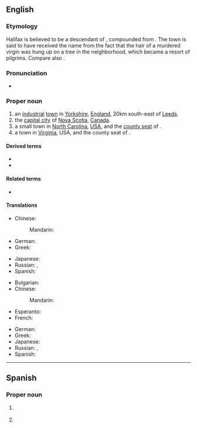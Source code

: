 ==English==
{{wikipedia}}

===Etymology===
Halifax is believed to be a descendant of {{der|en|ang|hāliġfeax|lit=holy hair}}, compounded from {{compound|ang|halig|feax}}. The town is said to have received the name from the fact that the hair of a murdered virgin was hung up on a tree in the neighborhood, which became a resort of pilgrims. Compare also {{l|en|Fairfax}}.

===Pronunciation===
* {{IPA|/ˈhælɨˌfæks/|lang=en}}

===Proper noun===
{{en-proper noun}}

# an [[industrial]] [[town]] in [[Yorkshire]], [[England]], 20km south-east of [[Leeds]].
# the [[capital city]] of [[Nova Scotia]], [[Canada]].
# a small town in [[North Carolina]], [[USA]], and the [[county seat]] of {{l|en|Halifax County}}.
# a town in [[Virginia]], USA, and the county seat of {{l|en|Halifax County}}.

====Derived terms====
* {{l|en|go to Halifax}}
* {{l|en|Halifax County}}

====Related terms====
* {{l|en|Haligonian}}

====Translations====
{{trans-top|city in England}}
* Chinese:
*: Mandarin: {{t+|cmn|哈利法克斯|tr=Hālìfǎkésī|sc=Hani}}
* German: {{t+|de|Halifax}}
* Greek: {{t|el|Χάλιφαξ|n}}
{{trans-mid}}
* Japanese: {{t|ja|ハリファックス|tr=Harifakkusu|sc=Jpan}}
* Russian: {{t|ru|Га́лифакс|m}}, {{t|ru|Галифа́кс|m}}
* Spanish: {{t+|es|Halifax|m}}
{{trans-bottom}}

{{trans-top|city of Canada}}
* Bulgarian: {{t|bg|Халифакс|m|tr=Hálifaks|sc=Cyrl}}
* Chinese:
*: Mandarin: {{t+|cmn|哈利法克斯|tr=Hālìfǎkésī|sc=Hani}}
* Esperanto: {{t|eo|Halifakso}}
* French: {{t+|fr|Halifax|m}}
{{trans-mid}}
* German: {{t+|de|Halifax}}
* Greek: {{t|el|Χάλιφαξ|n}}
* Japanese: {{t|ja|ハリファックス|tr=Harifakkusu|sc=Jpan}}
* Russian: {{t|ru|Га́лифакс|m}}, {{t|ru|Галифа́кс|m}}
* Spanish: {{t+|es|Halifax|m}}
{{trans-bottom}}

{{C|en|Towns in England|Cities in Nova Scotia|North Carolina|Virginia}}

----

==Spanish==

===Proper noun===
{{es-proper noun|m}}

# {{l|en|Halifax}} {{gloss|city in England}}
# {{l|en|Halifax}} {{gloss|city of Canada}}